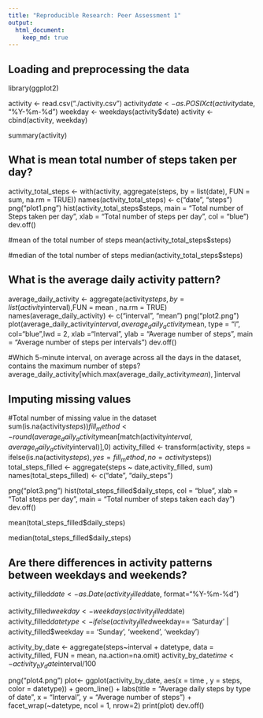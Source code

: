 ```yaml
---
title: "Reproducible Research: Peer Assessment 1"
output: 
  html_document:
    keep_md: true
---
```



## Loading and preprocessing the data
library(ggplot2)

activity <- read.csv("./activity.csv")
activity$date <- as.POSIXct(activity$date, "%Y-%m-%d")
weekday <- weekdays(activity$date)
activity <- cbind(activity, weekday)

summary(activity)

## What is mean total number of steps taken per day?

activity_total_steps <- with(activity, aggregate(steps, by = list(date), FUN = sum, na.rm = TRUE))
names(activity_total_steps) <- c("date", "steps")
png("plot1.png")
hist(activity_total_steps$steps, main = "Total number of Steps taken per day", xlab = "Total number of steps per day", col = "blue")
dev.off()

#mean of the total number of steps
mean(activity_total_steps$steps)

#median of the total number of steps
median(activity_total_steps$steps)

## What is the average daily activity pattern?

average_daily_activity <- aggregate(activity$steps, by = list(activity$interval),FUN = mean , na.rm = TRUE)
names(average_daily_activity) <- c("interval", "mean")
png("plot2.png")
plot(average_daily_activity$interval, average_daily_activity$mean, type = "l", col="blue",lwd = 2, xlab ="Interval", ylab = "Average number of steps", main = "Average number of steps per intervals")
dev.off()

#Which 5-minute interval, on average across all the days in the dataset, contains the maximum number of steps?
average_daily_activity[which.max(average_daily_activity$mean), ]$interval


## Imputing missing values
#Total number of missing value in the dataset
sum(is.na(activity$steps))
fill_method <- round(average_daily_activity$mean[match(activity$interval, average_daily_activity$interval)],0)
activity_filled <- transform(activity, steps = ifelse(is.na(activity$steps), yes = fill_method, no = activity$steps))
total_steps_filled <- aggregate(steps ~ date,activity_filled, sum)
names(total_steps_filled) <- c("date", "daily_steps")

png("plot3.png")
hist(total_steps_filled$daily_steps, col = "blue", xlab = "Total steps per day", main = "Total number of steps taken each day")
dev.off()

mean(total_steps_filled$daily_steps)

median(total_steps_filled$daily_steps)

## Are there differences in activity patterns between weekdays and weekends?

activity_filled$date <- as.Date(activity_filled$date, format="%Y-%m-%d")

activity_filled$weekday <- weekdays(activity_filled$date)
activity_filled$datetype <- ifelse(activity_filled$weekday== 'Saturday' | activity_filled$weekday == 'Sunday', 'weekend', 'weekday')


activity_by_date <- aggregate(steps~interval + datetype, data = activity_filled, FUN = mean, na.action=na.omit)
activity_by_date$time <- activity_by_date$interval/100

png("plot4.png")
plot<- ggplot(activity_by_date, aes(x = time , y = steps, color = datetype)) +
       geom_line() +
       labs(title = "Average daily steps by type of date", x = "Interval", y = "Average number of steps") +
       facet_wrap(~datetype, ncol = 1, nrow=2)
print(plot)
dev.off()



